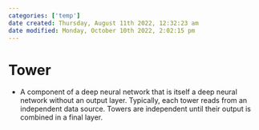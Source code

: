 ```yaml
---
categories: ['temp']
date created: Thursday, August 11th 2022, 12:32:23 am
date modified: Monday, October 10th 2022, 2:02:15 pm
---
```


# Tower
- A component of a deep neural network that is itself a deep neural network without an output layer. Typically, each tower reads from an independent data source. Towers are independent until their output is combined in a final layer.



